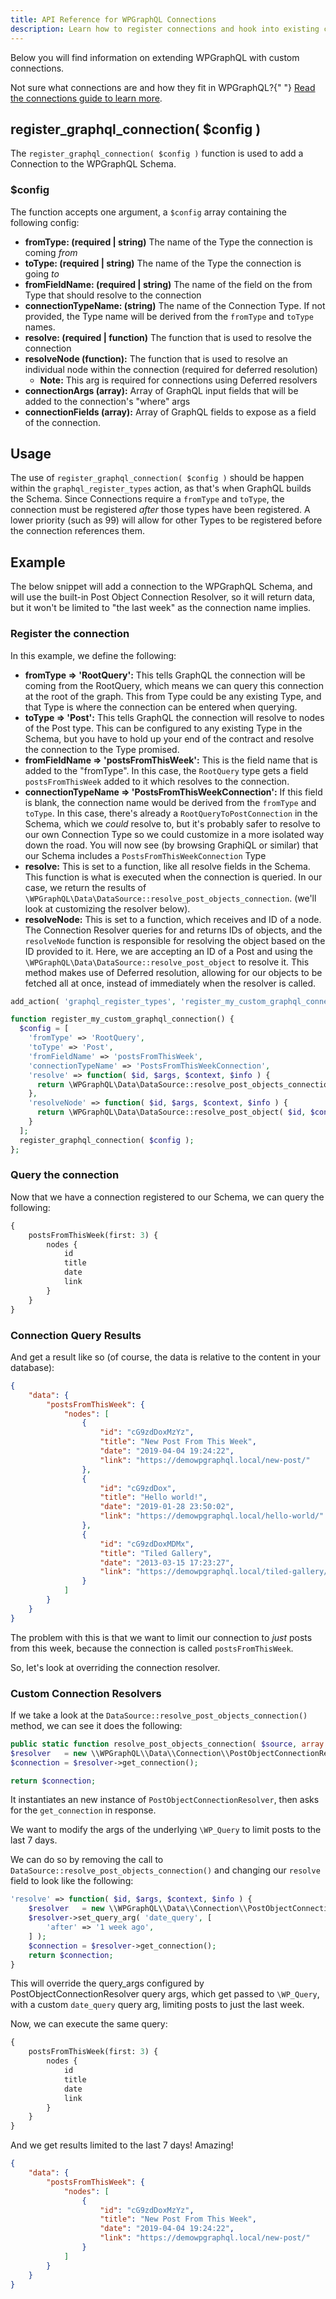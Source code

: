 ```yaml
---
title: API Reference for WPGraphQL Connections
description: Learn how to register connections and hook into existing connections
---
```



Below you will find information on extending WPGraphQL with custom connections.

<Note title="Wait, what are connections?">
	Not sure what connections are and how they fit in WPGraphQL?{" "}
	<a href="/guides/connections">Read the connections guide to learn more</a>.
</Note>

## register_graphql_connection( \$config )

The `register_graphql_connection( $config )` function is used to add a Connection to the WPGraphQL
Schema.

### \$config

The function accepts one argument, a `$config` array containing the following config:

-   **fromType: (required | string)** The name of the Type the connection is coming _from_
-   **toType: (required | string)** The name of the Type the connection is going _to_
-   **fromFieldName: (required | string)** The name of the field on the from Type that should resolve
    to the connection
-   **connectionTypeName: (string)** The name of the Connection Type. If not provided, the Type name will
    be derived from the `fromType` and `toType` names.
-   **resolve: (required | function)** The function that is used to resolve the connection
-   **resolveNode (function):** The function that is used to resolve an individual node within the
    connection (required for deferred resolution)
    -   **Note:** This arg is required for connections using Deferred resolvers
-   **connectionArgs (array):** Array of GraphQL input fields that will be added to the connection's
    "where" args
-   **connectionFields (array):** Array of GraphQL fields to expose as a field of the connection.

## Usage

The use of `register_graphql_connection( $config )` should be happen within the
`graphql_register_types` action, as that's when GraphQL builds the Schema. Since Connections require
a `fromType` and `toType`, the connection must be registered _after_ those types have been
registered. A lower priority (such as 99) will allow for other Types to be registered before the
connection references them.

## Example

The below snippet will add a connection to the WPGraphQL Schema, and will use the built-in
Post Object Connection Resolver, so it will return data, but it won't be limited to "the last week"
as the connection name implies.

### Register the connection

In this example, we define the following:

-   **fromType => 'RootQuery':** This tells GraphQL the connection will be coming from the RootQuery,
    which means we can query this connection at the root of the graph. This from Type could be any
    existing Type, and that Type is where the connection can be entered when querying.
-   **toType => 'Post':** This tells GraphQL the connection will resolve to nodes of the Post type.
    This can be configured to any existing Type in the Schema, but you have to hold up your end of the
    contract and resolve the connection to the Type promised.
-   **fromFieldName => 'postsFromThisWeek':** This is the field name that is added to the "fromType".
    In this case, the `RootQuery` type gets a field `postsFromThisWeek` added to it which resolves to
    the connection.
-   **connectionTypeName => 'PostsFromThisWeekConnection':** If this field is blank, the connection name
    would be derived from the `fromType` and `toType`. In this case, there's already a
    `RootQueryToPostConnection` in the Schema, which we _could_ resolve to, but it's probably safer to
    resolve to our own Connection Type so we could customize in a more isolated way down the road. You
    will now see (by browsing GraphiQL or similar) that our Schema includes a
    `PostsFromThisWeekConnection` Type
-   **resolve:** This is set to a function, like all resolve fields in the Schema. This function is
    what is executed when the connection is queried. In our case, we return the results of
    `\WPGraphQL\Data\DataSource::resolve_post_objects_connection`. (we'll look at customizing the
    resolver below).
-   **resolveNode:** This is set to a function, which receives and ID of a node. The Connection Resolver
    queries for and returns IDs of objects, and the `resolveNode` function is responsible for resolving
    the object based on the ID provided to it. Here, we are accepting an ID of a Post and using the
    `\WPGraphQL\Data\DataSource::resolve_post_object` to resolve it. This method makes use of Deferred
    resolution, allowing for our objects to be fetched all at once, instead of immediately when the
    resolver is called.

```php
add_action( 'graphql_register_types', 'register_my_custom_graphql_connection', 99 );

function register_my_custom_graphql_connection() {
  $config = [
    'fromType' => 'RootQuery',
    'toType' => 'Post',
    'fromFieldName' => 'postsFromThisWeek',
    'connectionTypeName' => 'PostsFromThisWeekConnection',
    'resolve' => function( $id, $args, $context, $info ) {
      return \WPGraphQL\Data\DataSource::resolve_post_objects_connection( $id, $args, $context, $info, 'post' );
    },
    'resolveNode' => function( $id, $args, $context, $info ) {
      return \WPGraphQL\Data\DataSource::resolve_post_object( $id, $context );
    }
  ];
  register_graphql_connection( $config );
};
```

### Query the connection

Now that we have a connection registered to our Schema, we can query the following:

```graphql
{
	postsFromThisWeek(first: 3) {
		nodes {
			id
			title
			date
			link
		}
	}
}
```

### Connection Query Results

And get a result like so (of course, the data is relative to the content in your database):

```json
{
	"data": {
		"postsFromThisWeek": {
			"nodes": [
				{
					"id": "cG9zdDoxMzYz",
					"title": "New Post From This Week",
					"date": "2019-04-04 19:24:22",
					"link": "https://demowpgraphql.local/new-post/"
				},
				{
					"id": "cG9zdDox",
					"title": "Hello world!",
					"date": "2019-01-28 23:50:02",
					"link": "https://demowpgraphql.local/hello-world/"
				},
				{
					"id": "cG9zdDoxMDMx",
					"title": "Tiled Gallery",
					"date": "2013-03-15 17:23:27",
					"link": "https://demowpgraphql.local/tiled-gallery/"
				}
			]
		}
	}
}
```

The problem with this is that we want to limit our connection to _just_ posts from this week, because
the connection is called `postsFromThisWeek`.

So, let's look at overriding the connection resolver.

### Custom Connection Resolvers

If we take a look at the `DataSource::resolve_post_objects_connection()` method, we can see it does
the following:

```php
public static function resolve_post_objects_connection( $source, array $args, AppContext $context, ResolveInfo $info, $post_type ) {
$resolver   = new \\WPGraphQL\\Data\\Connection\\PostObjectConnectionResolver( $source, $args, $context, $info, $post_type );
$connection = $resolver->get_connection();

return $connection;
```

It instantiates an new instance of `PostObjectConnectionResolver`, then asks for the `get_connection`
in response.

We want to modify the args of the underlying `\WP_Query` to limit posts to the last 7 days.

We can do so by removing the call to `DataSource::resolve_post_objects_connection()` and changing
our `resolve` field to look like the following:

```php
'resolve' => function( $id, $args, $context, $info ) {
    $resolver   = new \\WPGraphQL\\Data\\Connection\\PostObjectConnectionResolver( $source, $args, $context, $info, 'post' );
    $resolver->set_query_arg( 'date_query', [
        'after' => '1 week ago',
    ] );
    $connection = $resolver->get_connection();
    return $connection;
}
```

This will override the query_args configured by PostObjectConnectionResolver query args, which get passed to
`\WP_Query`, with a custom `date_query` query arg, limiting posts to just the last week.

Now, we can execute the same query:

```graphql
{
	postsFromThisWeek(first: 3) {
		nodes {
			id
			title
			date
			link
		}
	}
}
```

And we get results limited to the last 7 days! Amazing!

```json
{
	"data": {
		"postsFromThisWeek": {
			"nodes": [
				{
					"id": "cG9zdDoxMzYz",
					"title": "New Post From This Week",
					"date": "2019-04-04 19:24:22",
					"link": "https://demowpgraphql.local/new-post/"
				}
			]
		}
	}
}
```
